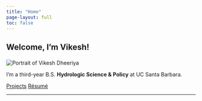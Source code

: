 ```yaml
---
title: "Home"
page-layout: full
toc: false
---
```


<section class="hero-fancy d-flex justify-content-center">

::::: {.glass-card .p-5 .text-center .text-lg-start}
<h1 class="display-4 mb-4">

Welcome, I’m Vikesh!

</h1>

:::: {.d-lg-flex .align-items-center}
```{=html}
<img src="vikportrait.jpg"
     alt="Portrait of Vikesh Dheeriya"
     class="glass-img me-lg-4 mb-4 mb-lg-0">
```

<div>

<p class="lead mb-4">

I'm a third-year B.S. <strong>Hydrologic Science & Policy</strong> at UC Santa Barbara. <br>

</p>

<a class="btn btn-outline-primary me-2 mb-2" href="projects.qmd">Projects</a> <a class="btn btn-outline-primary mb-2"     href="resume.qmd">Résumé</a>

</div>
::::

<!-- /flex -->
:::::

<!-- /glass-card -->

</section>

------------------------------------------------------------------------
